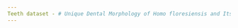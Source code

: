 ```yaml
---
Teeth dataset - # Unique Dental Morphology of Homo floresiensis and Its Evolutionary Implications
---
```


```r

```



```r

```



```r

```


```r

```


